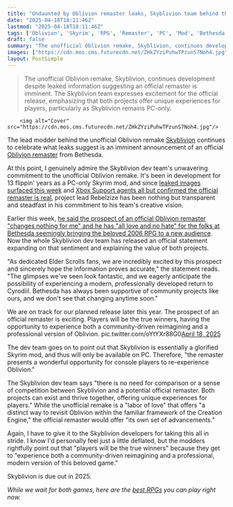 ```yaml
---
title: "Undaunted by Oblivion remaster leaks, Skyblivion team behind the RPG's unofficial Skyrim engine remake says 'both projects can exist' and 'players are the true winners'"
date: "2025-04-18T18:11:46Z"
lastmod: "2025-04-18T18:11:46Z"
tags: ['Oblivion', 'Skyrim', 'RPG', 'Remaster', 'PC', 'Mod', 'Bethesda', 'The Elder Scrolls']
draft: false
summary: "The unofficial Oblivion remake, Skyblivion, continues development despite leaked information suggesting an official remaster is imminent.  The Skyblivion team expresses excitement for the official release, emphasizing that both projects offer unique experiences for players, particularly as Skyblivion remains PC-only."
images: ["https://cdn.mos.cms.futurecdn.net/ZHkZYziPuhwTPzunS7Noh4.jpg"]
layout: PostSimple
---
```

> The unofficial Oblivion remake, Skyblivion, continues development despite leaked information suggesting an official remaster is imminent.  The Skyblivion team expresses excitement for the official release, emphasizing that both projects offer unique experiences for players, particularly as Skyblivion remains PC-only.


        <img alt="Cover" src="https://cdn.mos.cms.futurecdn.net/ZHkZYziPuhwTPzunS7Noh4.jpg"/>
        
The lead modder behind the unofficial Oblivion remake [Skyblivion](https://skyblivion.com/) continues to celebrate what leaks suggest is an imminent announcement of an official [Oblivion remaster](https://www.gamesradar.com/games/the-elder-scrolls/the-elder-scrolls-4-oblivion-remastered-guide/) from Bethesda.

At this point, I genuinely admire the Skyblivion dev team's unwavering commitment to the unofficial Oblivion remake. It's been in development for 13 flippin' years as a PC-only Skyrim mod, and since [leaked images surfaced this week](https://www.gamesradar.com/games/the-elder-scrolls/the-elder-scrolls-4-oblivion-remastered-looks-more-real-than-ever-as-screenshots-from-virtuos-leak-and-reports-point-to-a-shadow-drop-next-week/) and [Xbox Support agents all but confirmed the official remaster is real](https://www.gamesradar.com/games/the-elder-scrolls/oblivion-remastered-hasnt-been-officially-announced-but-xbox-support-seemingly-has-no-qualms-about-sharing-the-unconfirmed-rpgs-apparent-release-date-if-you-ask-nicely/), project lead Rebelzize has been nothing but transparent and steadfast in his commitment to his team's creative vision.

Earlier this week, [he said the prospect of an official Oblivion remaster "changes nothing for me" and he has "all love and no hate" for the folks at Bethesda seemingly bringing the beloved 2006 RPG to a new audience](https://www.gamesradar.com/games/the-elder-scrolls/as-the-official-oblivion-remaster-is-all-but-confirmed-the-modder-whos-been-unofficially-remaking-the-rpg-in-skyrim-for-13-years-says-this-changes-nothing-for-me/). Now the whole Skyblivion dev team has released an official statement expanding on that sentiment and explaining the value of both projects.

"As dedicated Elder Scrolls fans, we are incredibly excited by this prospect and sincerely hope the information proves accurate," the statement reads. "The glimpses we've seen look fantastic, and we eagerly anticipate the possibility of experiencing a modern, professionally developed return to Cyrodiil. Bethesda has always been supportive of community projects like ours, and we don't see that changing anytime soon."

We are on track for our planned release later this year. The prospect of an official remaster is exciting. Players will be the true winners, having the opportunity to experience both a community-driven reimagining and a professional version of Oblivion. pic.twitter.com/oYtYXr88G0[April 18, 2025](https://twitter.com/cantworkitout/status/1913257059472040430)

The dev team goes on to point out that Skyblivion is essentially a glorified Skyrim mod, and thus will only be available on PC. Therefore, "the remaster presents a wonderful opportunity for console players to re-experience Oblivion."

The Skyblivion dev team says "there is no need for comparison or a sense of competition between Skyblivion and a potential official remaster. Both projects can exist and thrive together, offering unique experiences for players." While the unofficial remake is a "labor of love" that offers "a distinct way to revisit Oblivion within the familiar framework of the Creation Engine," the official remaster would offer "its own set of advancements."

Again, I have to give it to the Skyblivion developers for taking this all in stride. I know I'd personally feel just a little deflated, but the modders rightfully point out that "players will be the true winners" because they get to "experience both a community-driven reimagining and a professional, modern version of this beloved game."

Skyblivion is due out in 2025.

*While we wait for both games, here are the *[<em>best RPGs</em>](https://www.gamesradar.com/best-rpg-games/)* you can play right now.*
        